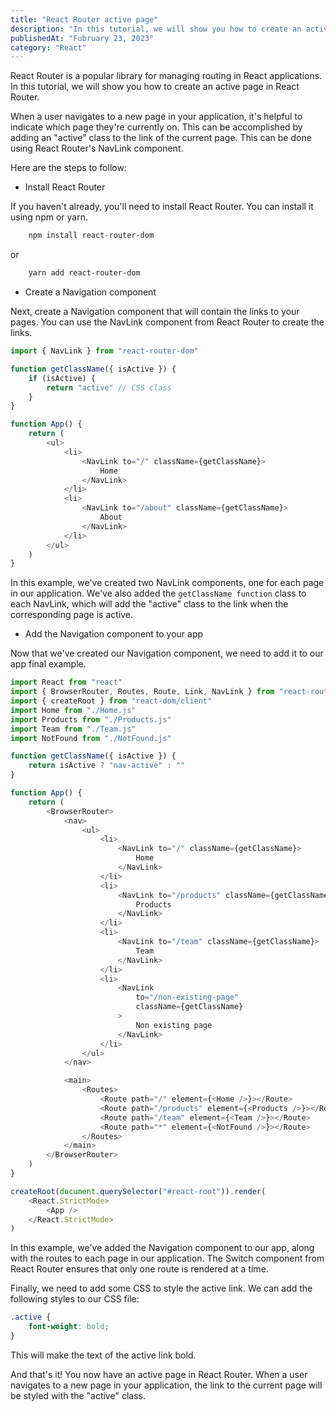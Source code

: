 ```yaml
---
title: "React Router active page"
description: "In this tutorial, we will show you how to create an active page in React Router."
publishedAt: "Fubruary 23, 2023"
category: "React"
---
```


React Router is a popular library for managing routing in React applications. In this tutorial, we will show you how to create an active page in React Router.

When a user navigates to a new page in your application, it's helpful to indicate which page they're currently on. This can be accomplished by adding an "active" class to the link of the current page. This can be done using React Router's NavLink component.

Here are the steps to follow:

-   Install React Router

If you haven't already, you'll need to install React Router. You can install it using npm or yarn.

```bash
    npm install react-router-dom
```

or

```bash
    yarn add react-router-dom
```

-   Create a Navigation component

Next, create a Navigation component that will contain the links to your pages. You can use the NavLink component from React Router to create the links.

```javascript
import { NavLink } from "react-router-dom"

function getClassName({ isActive }) {
	if (isActive) {
		return "active" // CSS class
	}
}

function App() {
	return (
		<ul>
			<li>
				<NavLink to="/" className={getClassName}>
					Home
				</NavLink>
			</li>
			<li>
				<NavLink to="/about" className={getClassName}>
					About
				</NavLink>
			</li>
		</ul>
	)
}
```

In this example, we've created two NavLink components, one for each page in our application. We've also added the `getClassName function` class to each NavLink, which will add the "active" class to the link when the corresponding page is active.

-   Add the Navigation component to your app

Now that we've created our Navigation component, we need to add it to our app final example.

```javascript
import React from "react"
import { BrowserRouter, Routes, Route, Link, NavLink } from "react-router-dom"
import { createRoot } from "react-dom/client"
import Home from "./Home.js"
import Products from "./Products.js"
import Team from "./Team.js"
import NotFound from "./NotFound.js"

function getClassName({ isActive }) {
	return isActive ? "nav-active" : ""
}

function App() {
	return (
		<BrowserRouter>
			<nav>
				<ul>
					<li>
						<NavLink to="/" className={getClassName}>
							Home
						</NavLink>
					</li>
					<li>
						<NavLink to="/products" className={getClassName}>
							Products
						</NavLink>
					</li>
					<li>
						<NavLink to="/team" className={getClassName}>
							Team
						</NavLink>
					</li>
					<li>
						<NavLink
							to="/non-existing-page"
							className={getClassName}
						>
							Non existing page
						</NavLink>
					</li>
				</ul>
			</nav>

			<main>
				<Routes>
					<Route path="/" element={<Home />}></Route>
					<Route path="/products" element={<Products />}></Route>
					<Route path="/team" element={<Team />}></Route>
					<Route path="*" element={<NotFound />}></Route>
				</Routes>
			</main>
		</BrowserRouter>
	)
}

createRoot(document.querySelector("#react-root")).render(
	<React.StrictMode>
		<App />
	</React.StrictMode>
)
```

In this example, we've added the Navigation component to our app, along with the routes to each page in our application. The Switch component from React Router ensures that only one route is rendered at a time.

Finally, we need to add some CSS to style the active link. We can add the following styles to our CSS file:

```css
.active {
	font-weight: bold;
}
```

This will make the text of the active link bold.

And that's it! You now have an active page in React Router. When a user navigates to a new page in your application, the link to the current page will be styled with the "active" class.
